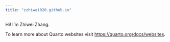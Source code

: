 ```yaml
---
title: "zzhiwei020.github.io"
---
```

Hi! I'm Zhiwei Zhang. 

To learn more about Quarto websites visit <https://quarto.org/docs/websites>.
